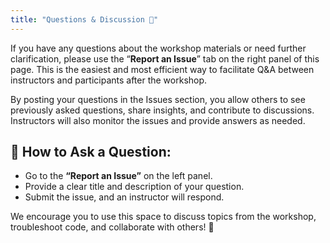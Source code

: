 ```yaml
---
title: "Questions & Discussion 💬"
---
```


If you have any questions about the workshop materials or need further clarification, please use the "**Report an Issue**" tab on the right panel of this page. This is the easiest and most efficient way to facilitate Q&A between instructors and participants after the workshop.

By posting your questions in the Issues section, you allow others to see previously asked questions, share insights, and contribute to discussions. Instructors will also monitor the issues and provide answers as needed.

## 📌 How to Ask a Question:

-   Go to the **"Report an Issue"** on the left panel.\
-   Provide a clear title and description of your question.\
-   Submit the issue, and an instructor will respond.

We encourage you to use this space to discuss topics from the workshop, troubleshoot code, and collaborate with others! 🚀
